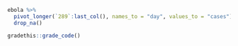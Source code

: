 ```r
ebola %>%
  pivot_longer(`289`:last_col(), names_to = "day", values_to = "cases") %>%
  drop_na()
```
 
```r
gradethis::grade_code()
```
